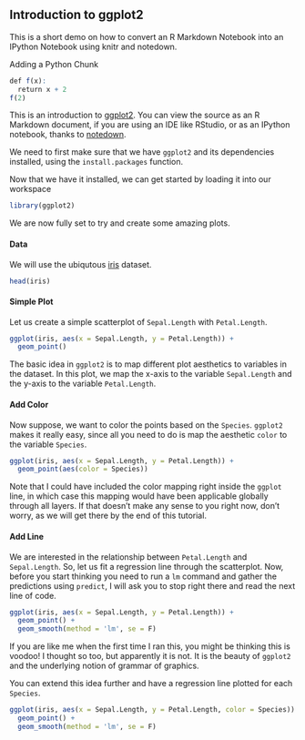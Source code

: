 ## Introduction to ggplot2

This is a short demo on how to convert an R Markdown Notebook into an IPython Notebook using knitr and notedown.

Adding a Python Chunk

```r
def f(x):
  return x + 2
f(2)
```

This is an introduction to [ggplot2](http://github.com/hadley/ggplot2). You can view the source as an R Markdown document, if you are using an IDE like RStudio, or as an IPython notebook, thanks to [notedown](https://github.com/kiwi0fruit/knitty).

We need to first make sure that we have `ggplot2` and its dependencies installed, using the `install.packages` function.

Now that we have it installed, we can get started by loading it into our workspace

```r
library(ggplot2)
```

We are now fully set to try and create some amazing plots. 

#### Data

We will use the ubiqutous [iris](http://stat.ethz.ch/R-manual/R-patched/library/datasets/html/iris.html) dataset.

```r
head(iris)
```

#### Simple Plot

Let us create a simple scatterplot of `Sepal.Length` with `Petal.Length`.

```r
ggplot(iris, aes(x = Sepal.Length, y = Petal.Length)) +
  geom_point()
```

The basic idea in `ggplot2` is to map different plot aesthetics to variables in the dataset. In this plot, we map the x-axis to the variable `Sepal.Length` and the y-axis to the variable `Petal.Length`.

#### Add Color

Now suppose, we want to color the points based on the `Species`. `ggplot2` makes it really easy, since all you need to do is map the aesthetic `color` to the variable `Species`.

```r
ggplot(iris, aes(x = Sepal.Length, y = Petal.Length)) +
  geom_point(aes(color = Species))
```

Note that I could have included the color mapping right inside the `ggplot` line, in which case this mapping would have been applicable globally through all layers. If that doesn't make any sense to you right now, don't worry, as we will get there by the end of this tutorial.

#### Add Line

We are interested in the relationship between `Petal.Length` and `Sepal.Length`. So, let us fit a regression line through the scatterplot. Now, before you start thinking you need to run a `lm` command and gather the predictions using `predict`, I will ask you to stop right there and read the next line of code.

```r
ggplot(iris, aes(x = Sepal.Length, y = Petal.Length)) +
  geom_point() + 
  geom_smooth(method = 'lm', se = F)
```

If you are like me when the first time I ran this, you might be thinking this is voodoo! I thought so too, but apparently it is not. It is the beauty of `ggplot2` and the underlying notion of grammar of graphics.

You can extend this idea further and have a regression line plotted for each `Species`.

```r
ggplot(iris, aes(x = Sepal.Length, y = Petal.Length, color = Species)) +
  geom_point() + 
  geom_smooth(method = 'lm', se = F)
```
